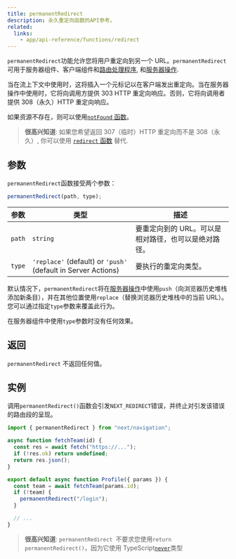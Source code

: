 ```yaml
---
title: permanentRedirect
description: 永久重定向函数的API参考。
related:
  links:
    - app/api-reference/functions/redirect
---
```


`permanentRedirect`功能允许您将用户重定向到另一个 URL。`permanentRedirect`可用于服务器组件、客户端组件和[路由处理程序](/docs/app/building-your-application/routing/route-handlers), 和[服务器操作](/docs/app/building-your-application/data-fetching/server-actions-and-mutations).

当在流上下文中使用时，这将插入一个元标记以在客户端发出重定向。当在服务器操作中使用时，它将向调用方提供 303 HTTP 重定向响应。否则，它将向调用者提供 308（永久）HTTP 重定向响应。

如果资源不存在，则可以使用[`notFound` 函数](/docs/app/api-reference/functions/not-found)。

> **很高兴知道**: 如果您希望返回 307（临时）HTTP 重定向而不是 308（永久）, 你可以使用 [`redirect` 函数](/docs/app/api-reference/functions/redirect) 替代.

## 参数

`permanentRedirect`函数接受两个参数：

```js
permanentRedirect(path, type);
```

| 参数   | 类型                                                          | 描述                                                 |
| ------ | ------------------------------------------------------------- | ---------------------------------------------------- |
| `path` | `string`                                                      | 要重定向到的 URL。可以是相对路径，也可以是绝对路径。 |
| `type` | `'replace'` (default) or `'push'` (default in Server Actions) | 要执行的重定向类型。                                 |

默认情况下，`permanentRedirect`将在[服务器操作](/docs/app/building-your-application/data-fetching/server-actions-and-mutations)中使用`push`（向浏览器历史堆栈添加新条目），并在其他位置使用`replace`（替换浏览器历史堆栈中的当前 URL）。
您可以通过指定`type`参数来覆盖此行为。

在服务器组件中使用`type`参数时没有任何效果。

## 返回

`permanentRedirect` 不返回任何值。

## 实例

调用`permanentRedirect()`函数会引发`NEXT_REDIRECT`错误，并终止对引发该错误的路由段的呈现。

```jsx filename="app/team/[id]/page.js"
import { permanentRedirect } from "next/navigation";

async function fetchTeam(id) {
  const res = await fetch("https://...");
  if (!res.ok) return undefined;
  return res.json();
}

export default async function Profile({ params }) {
  const team = await fetchTeam(params.id);
  if (!team) {
    permanentRedirect("/login");
  }

  // ...
}
```

> **很高兴知道**: `permanentRedirect `不要求您使用`return permanentRedirect()`，因为它使用 TypeScript[`never`](https://www.typescriptlang.org/docs/handbook/2/functions.html#never)类型
